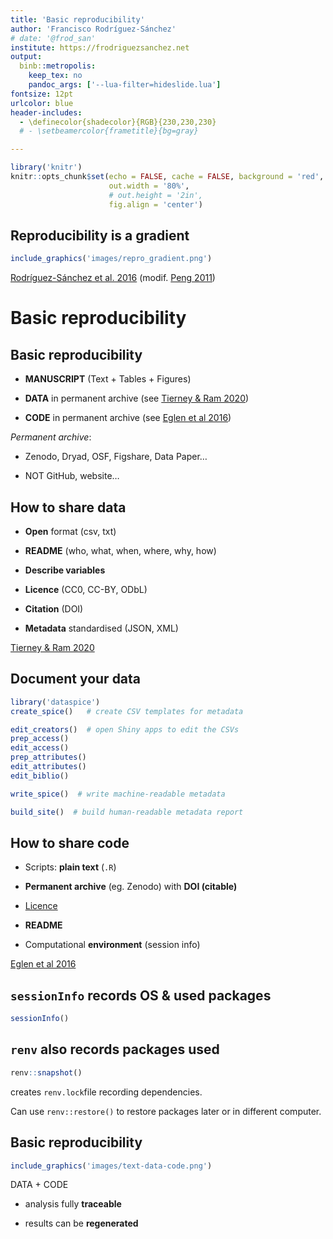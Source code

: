 ```yaml
---
title: 'Basic reproducibility'
author: 'Francisco Rodríguez-Sánchez'
# date: '@frod_san'
institute: https://frodriguezsanchez.net
output: 
  binb::metropolis:
    keep_tex: no
    pandoc_args: ['--lua-filter=hideslide.lua']
fontsize: 12pt
urlcolor: blue
header-includes:
  - \definecolor{shadecolor}{RGB}{230,230,230}
  # - \setbeamercolor{frametitle}{bg=gray}

---
```


```r
library('knitr')
knitr::opts_chunk$set(echo = FALSE, cache = FALSE, background = 'red',
                      out.width = '80%',
                      # out.height = '2in', 
                      fig.align = 'center')
```



## Reproducibility is a gradient

```r
include_graphics('images/repro_gradient.png')
```

\raggedright
\tiny [Rodríguez-Sánchez et al. 2016](https://www.revistaecosistemas.net/index.php/ecosistemas/article/view/1178) (modif. [Peng 2011](https://doi.org/10.1126/science.1213847))
\raggedleft


# Basic reproducibility

## Basic reproducibility

- **MANUSCRIPT** (Text + Tables + Figures)

- **DATA** in permanent archive (see [Tierney & Ram 2020](https://arxiv.org/abs/2002.11626))

- **CODE** in permanent archive (see [Eglen et al 2016](https://doi.org/10.1038/nn.4550))

\vspace{10mm}

\small

*Permanent archive*: 

- Zenodo, Dryad, OSF, Figshare, Data Paper...

- NOT GitHub, website...




## How to share data

- **Open** format (csv, txt)

- **README** (who, what, when, where, why, how)

- **Describe variables** 

- **Licence** (CC0, CC-BY, ODbL)

- **Citation** (DOI)

- **Metadata** standardised (JSON, XML)

\raggedright
\tiny [Tierney & Ram 2020](https://arxiv.org/abs/2002.11626)
\raggedleft




## Document your data

\footnotesize

```r
library('dataspice')
create_spice()   # create CSV templates for metadata

edit_creators()  # open Shiny apps to edit the CSVs
prep_access()
edit_access()
prep_attributes()
edit_attributes()
edit_biblio()

write_spice()  # write machine-readable metadata

build_site()  # build human-readable metadata report
```




## How to share code

- Scripts: **plain text** (`.R`)

- **Permanent archive** (eg. Zenodo) with **DOI (citable)**

- [Licence](https://www.software.ac.uk/resources/guides/adopting-open-source-licence) 

- **README**

- Computational **environment** (session info)

\raggedright
\tiny [Eglen et al 2016](https://doi.org/10.1038/nn.4550)
\raggedleft



## `sessionInfo` records OS & used packages

\tiny

```r
sessionInfo()
```


## `renv` also records packages used

```r
renv::snapshot()
```

creates `renv.lock`file recording dependencies. 

Can use `renv::restore()` to restore packages later or in different computer.


## Basic reproducibility

```r
include_graphics('images/text-data-code.png')
```

DATA + CODE 

- analysis fully **traceable**

- results can be **regenerated**






